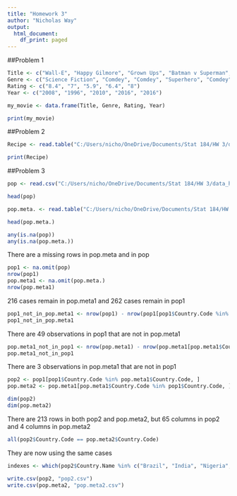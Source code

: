 ---
title: "Homework 3"
author: "Nicholas Way"
output:
  html_document:
    df_print: paged
---
##Problem 1
```{r}
Title <- c("Wall-E", "Happy Gilmore", "Grown Ups", "Batman v Superman", "Deadpool")
Genre <- c("Science Fiction", "Comdey", "Comdey", "Superhero", "Comdey")
Rating <- c("8.4", "7", "5.9", "6.4", "8")
Year <- c("2008", "1996", "2010", "2016", "2016")
```

```{r}
my_movie <- data.frame(Title, Genre, Rating, Year)
```

```{r}
print(my_movie)
```
##Problem 2
```{r}
Recipe <- read.table("C:/Users/nicho/OneDrive/Documents/Stat 184/HW 3/data_hw3/data_hw3/recipe.txt", skip=2, sep = ";", header = TRUE)
```

```{r}
print(Recipe)
```




##Problem 3
```{r}
pop <- read.csv("C:/Users/nicho/OneDrive/Documents/Stat 184/HW 3/data_hw3/data_hw3/world_pop.csv", skip = 4)
```

```{r}
head(pop)
```

```{r}
pop.meta. <- read.table("C:/Users/nicho/OneDrive/Documents/Stat 184/HW 3/data_hw3/data_hw3/world_pop_metadata.txt")
```

```{r}
head(pop.meta.)
```

```{r}
any(is.na(pop))
any(is.na(pop.meta.))
```

There are a missing rows in pop.meta and in pop

```{r}
pop1 <- na.omit(pop)
nrow(pop1)
pop.meta1 <- na.omit(pop.meta.)
nrow(pop.meta1)
```

216 cases remain in pop.meta1 and 262 cases remain in pop1

```{r}
pop1_not_in_pop.meta1 <- nrow(pop1) - nrow(pop1[pop1$Country.Code %in% pop.meta1$Country.Code, ])
pop1_not_in_pop.meta1
```

There are 49 observations in pop1 that are not in pop.meta1

```{r}
pop.meta1_not_in_pop1 <- nrow(pop.meta1) - nrow(pop.meta1[pop.meta1$Country.Code %in% pop1$Country.Code, ])
pop.meta1_not_in_pop1
```

There are 3 observations in pop.meta1 that are not in pop1

```{r}
pop2 <- pop1[pop1$Country.Code %in% pop.meta1$Country.Code, ]
pop.meta2 <- pop.meta1[pop.meta1$Country.Code %in% pop1$Country.Code, ]
```

```{r}
dim(pop2)
dim(pop.meta2)
```

There are 213 rows in both pop2 and pop.meta2, but 65 columns in pop2 and 4 columns in pop.meta2

```{r}
all(pop2$Country.Code == pop.meta2$Country.Code)
```

They are now using the same cases

```{r}
indexes <- which(pop2$Country.Name %in% c("Brazil", "India", "Nigeria", "United States", "Spain"))
```

```{r}
write.csv(pop2, "pop2.csv")
write.csv(pop.meta2, "pop.meta2.csv")
```










